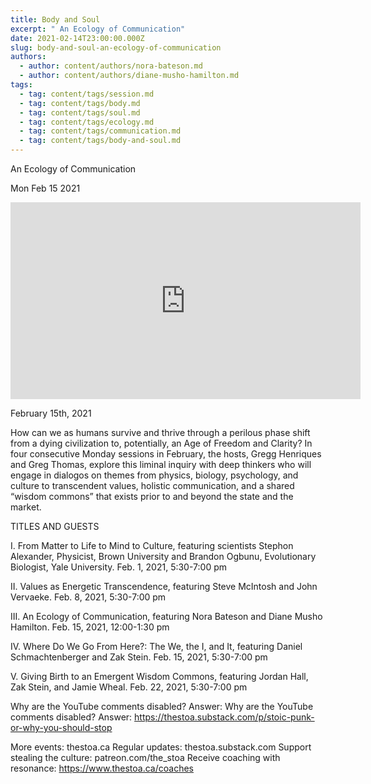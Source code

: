 ```yaml
---
title: Body and Soul
excerpt: " An Ecology of Communication"
date: 2021-02-14T23:00:00.000Z
slug: body-and-soul-an-ecology-of-communication
authors:
  - author: content/authors/nora-bateson.md
  - author: content/authors/diane-musho-hamilton.md
tags:
  - tag: content/tags/session.md
  - tag: content/tags/body.md
  - tag: content/tags/soul.md
  - tag: content/tags/ecology.md
  - tag: content/tags/communication.md
  - tag: content/tags/body-and-soul.md
---
```




 An Ecology of Communication

Mon Feb 15 2021

<iframe width="560" height="315" src="https://www.youtube.com/embed/GCfvwYTZ9Oc" title="Body and Soul: An Ecology of Communication w/ Nora Bateson and Diane Musho Hamilton" frameborder="0" allow="accelerometer; autoplay; clipboard-write; encrypted-media; gyroscope; picture-in-picture" allowfullscreen ></iframe>

February 15th, 2021

How can we as humans survive and thrive through a perilous phase shift from a dying civilization to, potentially, an Age of Freedom and Clarity? In four consecutive Monday sessions in February, the hosts, Gregg Henriques and Greg Thomas, explore this liminal inquiry with deep thinkers who will engage in dialogos on themes from physics, biology, psychology, and culture to transcendent values, holistic communication, and a shared “wisdom commons” that exists prior to and beyond the state and the market.

TITLES AND GUESTS

I. From Matter to Life to Mind to Culture, featuring scientists Stephon Alexander, Physicist, Brown University and Brandon Ogbunu, Evolutionary Biologist, Yale University. Feb. 1, 2021, 5:30​-7:00 pm

II. Values as Energetic Transcendence, featuring Steve McIntosh and John Vervaeke. Feb. 8, 2021, 5:30​-7:00 pm

III. An Ecology of Communication, featuring Nora Bateson and Diane Musho Hamilton. Feb. 15, 2021, 12:00​-1:30 pm

IV. Where Do We Go From Here?: The We, the I, and It, featuring Daniel Schmachtenberger and Zak Stein. Feb. 15, 2021, 5:30​-7:00 pm

V. Giving Birth to an Emergent Wisdom Commons, featuring Jordan Hall, Zak Stein, and Jamie Wheal. Feb. 22, 2021, 5:30​-7:00 pm

Why are the YouTube comments disabled? Answer: Why are the YouTube comments disabled? Answer: https://thestoa.substack.com/p/stoic-punk-or-why-you-should-stop

More events: thestoa.ca
Regular updates: thestoa.substack.com
Support stealing the culture: patreon.com/the_stoa
Receive coaching with resonance: https://www.thestoa.ca/coaches



